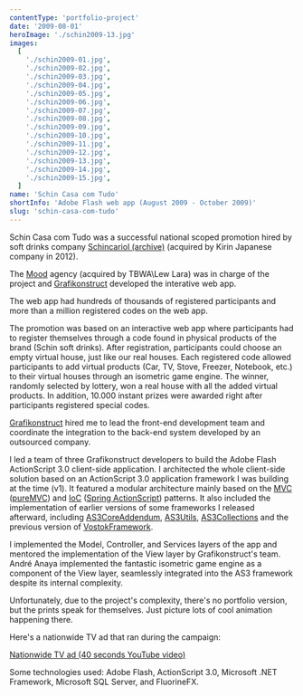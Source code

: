 ```yaml
---
contentType: 'portfolio-project'
date: '2009-08-01'
heroImage: './schin2009-13.jpg'
images:
  [
    './schin2009-01.jpg',
    './schin2009-02.jpg',
    './schin2009-03.jpg',
    './schin2009-04.jpg',
    './schin2009-05.jpg',
    './schin2009-06.jpg',
    './schin2009-07.jpg',
    './schin2009-08.jpg',
    './schin2009-09.jpg',
    './schin2009-10.jpg',
    './schin2009-11.jpg',
    './schin2009-12.jpg',
    './schin2009-13.jpg',
    './schin2009-14.jpg',
    './schin2009-15.jpg',
  ]
name: 'Schin Casa com Tudo'
shortInfo: 'Adobe Flash web app (August 2009 - October 2009)'
slug: 'schin-casa-com-tudo'
---
```



Schin Casa com Tudo was a successful national scoped promotion hired by soft drinks company [Schincariol (archive)](https://web.archive.org/web/20121209070623/http://www.brasilkirin.com.br/) (acquired by Kirin Japanese company in 2012).

The [Mood](http://www.agenciamood.com.br) agency (acquired by TBWA\Lew Lara) was in charge of the project and [Grafikonstruct](https://www.linkedin.com/company/grafikonstruct/) developed the interative web app.

The web app had hundreds of thousands of registered participants and more than a million registered codes on the web app.

The promotion was based on an interactive web app where participants had to register themselves through a code found in physical products of the brand (Schin soft drinks). After registration, participants could choose an empty virtual house, just like our real houses. Each registered code allowed participants to add virtual products (Car, TV, Stove, Freezer, Notebook, etc.) to their virtual houses through an isometric game engine. The winner, randomly selected by lottery, won a real house with all the added virtual products. In addition, 10.000 instant prizes were awarded right after participants registered special codes.

[Grafikonstruct](https://www.linkedin.com/company/grafikonstruct/) hired me to lead the front-end development team and coordinate the integration to the back-end system developed by an outsourced company.

I led a team of three Grafikonstruct developers to build the Adobe Flash ActionScript 3.0 client-side application. I architected the whole client-side solution based on an ActionScript 3.0 application framework I was building at the time (v1). It featured a modular architecture mainly based on the [MVC](http://en.wikipedia.org/wiki/Model%E2%80%93view%E2%80%93controller) ([pureMVC](http://puremvc.org)) and [IoC](http://en.wikipedia.org/wiki/Inversion_of_control) ([Spring ActionScript](https://web.archive.org/web/20120111035944/http://www.springactionscript.org/)) patterns. It also included the implementation of earlier versions of some frameworks I released afterward, including [AS3CoreAddendum](http://as3coreaddendum.org), [AS3Utils](http://as3utils.org), [AS3Collections](http://as3collections.org) and the previous version of [VostokFramework](http://vostokframework.org).

I implemented the Model, Controller, and Services layers of the app and mentored the implementation of the View layer by Grafikonstruct's team. André Anaya implemented the fantastic isometric game engine as a component of the View layer, seamlessly integrated into the AS3 framework despite its internal complexity.

Unfortunately, due to the project's complexity, there's no portfolio version, but the prints speak for themselves. Just picture lots of cool animation happening there.

Here's a nationwide TV ad that ran during the campaign:

[Nationwide TV ad (40 seconds YouTube video)](https://www.youtube.com/watch?v=hWSI0bkF4EU&ab_channel=LariMunh%C3%B3s)

Some technologies used: Adobe Flash, ActionScript 3.0, Microsoft .NET Framework, Microsoft SQL Server, and FluorineFX.

<br />
<br />

<FlexBoxRowSpaceBetween>
  <LinkButtonLeftArrowIcon text="Schin Caiu na Rede" to="/portfolio/schin-caiu-na-rede/" />
  <LinkButtonRightArrowIcon text="Conspiração Filmes" to="/portfolio/conspiracao/" />
</FlexBoxRowSpaceBetween>
